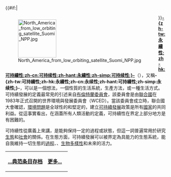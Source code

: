 {{#if:{{{image}}}|<div style="float:left;margin-right:1em">[[Image:North_America_from_low_orbiting_satellite_Suomi_NPP.jpg|120px]]
</div>}}'''[[可持续性|-{zh-tw:永續性;zh-hk:可持續性;zh-cn:可持续性;zh-hant:永續性;zh-simp:可持续性;}-]]'''（{{lang-en|sustainability}}），又稱'''-{zh-tw:可持續性;zh-hk:永續性;zh-cn:永续性;zh-hant:可持續性;zh-simp:永续性;}-'''，可以是一個想法，一個性質的生活系統，生產方法，或一種生活方式。可持續發展的定義最常見的引述来自[[布倫特蘭委員會|布倫特蘭委員會]]，該委員會是由[[聯合國|聯合國]]在1983年正式召開的世界環境與發展委員會（WCED）。當該委員會成立時，聯合國大會確認，[[環境問題|環境問題]]是全球性的和堅定的，建立[[可持續發展|可持續發展]]政策是所有[[國家|國家]]的共同利益。從這事實看出，在涵蓋所有人類活動的定義，可持續性在界定上部分地方是有困難的。

可持續性從廣義上來講，是能夠保持一定的過程或狀態，但這一詞普遍常用於研究[[生態|生態]]和[[社會|社會]]的關係。在生態方面，可持續發展可以被界定為具能力的生態系統，能自我維持一切生態的[[過程|過程]]、{{le|功能 (生物學)|Function_(biology)|功能}}、[[生物多樣性|生物多樣性]]和未來的活力。

{| class="noprint" width="100%"  border="0" style="padding: 0; margin: 0; background-color:transparent"
|-
|<div style="text-align:left;">'''[[Portal:社会/Featured_article|...典范条目存档]]'''</div>||
 <div style="text-align:right;margin-right:10px;margin-bottom:4px;">
'''[[可持续性|更多...]]'''
 </div >
|}<noinclude>